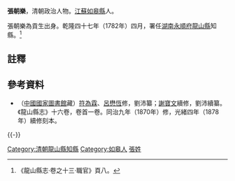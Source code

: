 '''張朝樂'''，清朝政治人物。[[江蘇|江蘇]][[如皋縣|如皋縣]]人。

張朝樂為貢生出身。乾隆四十七年（1782年）四月，署任[[湖南|湖南]][[永順府|永順府]][[龍山縣|龍山縣]]知縣。<ref>《龍山縣志·卷之十三·職官》頁八。</ref>

==註釋==
{{reflist}}

==參考資料==
*（[[中國國家圖書館|中國國家圖書館]]藏）[[符為霖|符為霖]]、[[呂懋恆|呂懋恆]]修，劉沛纂；[[謝寶文|謝寶文]]續修，劉沛續纂。《龍山縣志》十六卷，卷首一卷。同治九年（1870年）修，光緒四年（1878年）續修刻本。

{{-}}
{{start box}}
{{s-off}}
{{succession box|[[鮑振飛|鮑振飛]]|[[李樹穀|李樹穀]]|[[湖南|湖南]][[永順府|永順府]][[龍山縣|龍山縣]][[知縣|知縣]]（[[龍山縣知縣列表|列表]]）|<small>乾隆四十七年（1782年）四月署任</small>}}
{{end box}}

{{DEFAULTSORT:Zhang張}}
[[Category:清朝龍山縣知縣|Category:清朝龍山縣知縣]]
[[Category:如皋人|Category:如皋人]]
[[Category:張姓|張姓]]